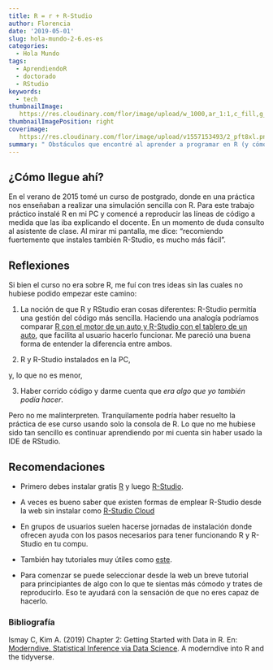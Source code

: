```yaml
---
title: R = r + R-Studio
author: Florencia
date: '2019-05-01'
slug: hola-mundo-2-6.es-es
categories:
  - Hola Mundo
tags:
  - AprendiendoR
  - doctorado
  - RStudio
keywords:
  - tech
thumbnailImage: 
   https://res.cloudinary.com/flor/image/upload/w_1000,ar_1:1,c_fill,g_auto,e_art:hokusai/v1557182739/4_bpjexb.png
thumbnailImagePosition: right
coverimage:
   https://res.cloudinary.com/flor/image/upload/v1557153493/2_pft8xl.png
summary: " Obstáculos que encontré al aprender a programar en R (y cómo superarlos)"
---
```


## ¿Cómo llegue ahí?
En el verano de 2015 tomé un curso de postgrado, donde en una práctica nos enseñaban a realizar una simulación sencilla con R. Para este trabajo práctico instalé R en mi PC y comencé a reproducir las líneas de código a medida que las iba explicando el docente. En un momento de duda consulto al asistente de clase. Al mirar mi pantalla, me dice: “recomiendo fuertemente que instales también R-Studio, es mucho más fácil”.

## Reflexiones 
 Si bien el curso no era sobre R, me fuí con tres ideas sin las cuales no hubiese podido empezar este camino:

1)  La noción de que R y RStudio eran cosas diferentes: R-Studio permitía una gestión del código más sencilla. 
Haciendo una analogía podríamos comparar [R con el motor de un auto y R-Studio con el tablero de un auto](https://moderndive.com/2-getting-started.html), que facilita al usuario hacerlo funcionar. Me pareció una buena forma de entender la diferencia entre ambos.

2)  R y R-Studio instalados en la PC,

y, lo que no es menor,

3)  Haber corrido código y darme cuenta que *era algo que yo también podía hacer*.

Pero no me malinterpreten. Tranquilamente podría haber resuelto la práctica de ese curso usando solo la consola de R. Lo que no me hubiese sido tan sencillo es continuar aprendiendo por mi cuenta sin haber usado la IDE de RStudio.

## Recomendaciones 
* Primero debes instalar gratis [R](https://www.r-project.org/) y luego [R-Studio](https://www.rstudio.com/products/rstudio/download/). 

* A veces es bueno saber que existen formas de emplear R-Studio desde la web sin instalar como [R-Studio Cloud](https://rstudio.cloud/)

* En grupos de usuarios suelen hacerse jornadas de instalación donde ofrecen ayuda con los pasos necesarios para tener funcionando R y R-Studio en tu compu. 

* También hay tutoriales muy útiles como [este](https://github.com/rivaquiroga/RLadies-Santiago/blob/master/2018-04_taller_primeros_pasos_en_R.Rmd).

* Para comenzar se puede seleccionar desde la web un breve tutorial para principiantes de algo con lo que te sientas más cómodo y trates de reproducirlo. Eso te ayudará con la sensación de que no eres capaz de hacerlo.

### Bibliografía

Ismay C, Kim A. (2019) Chapter 2: Getting Started with Data in R. En: [Moderndive. Statistical Inference via Data Science](https://moderndive.com/). A moderndive into R and the tidyverse.

